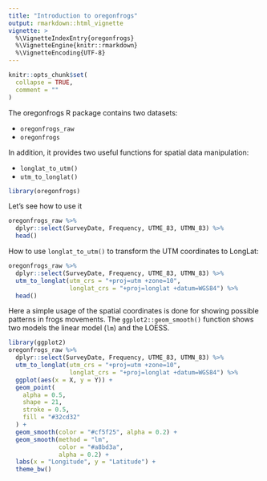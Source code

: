 ```yaml
---
title: "Introduction to oregonfrogs"
output: rmarkdown::html_vignette
vignette: >
  %\VignetteIndexEntry{oregonfrogs}
  %\VignetteEngine{knitr::rmarkdown}
  %\VignetteEncoding{UTF-8}
---
```


```r
knitr::opts_chunk$set(
  collapse = TRUE,
  comment = ""
)
```

The oregonfrogs R package contains two datasets:

- `oregonfrogs_raw`
- `oregonfrogs`

In addition, it provides two useful functions for spatial data manipulation:

- `longlat_to_utm()`
- `utm_to_longlat()`


```r
library(oregonfrogs)
```


Let's see how to use it
```r
oregonfrogs_raw %>%
  dplyr::select(SurveyDate, Frequency, UTME_83, UTMN_83) %>%
  head()
```

How to use `longlat_to_utm()` to transform the UTM coordinates to LongLat:

```r
oregonfrogs_raw %>%
  dplyr::select(SurveyDate, Frequency, UTME_83, UTMN_83) %>%
  utm_to_longlat(utm_crs = "+proj=utm +zone=10",
                 longlat_crs = "+proj=longlat +datum=WGS84") %>%
  head()
```

Here a simple usage of the spatial coordinates is done for showing possible patterns in frogs movements. The `ggplot2::geom_smooth()` function shows two models the linear model (`lm`) and the LOESS.
```r
library(ggplot2)
oregonfrogs_raw %>%
  dplyr::select(SurveyDate, Frequency, UTME_83, UTMN_83) %>%
  utm_to_longlat(utm_crs = "+proj=utm +zone=10",
                 longlat_crs = "+proj=longlat +datum=WGS84") %>%
  ggplot(aes(x = X, y = Y)) +
  geom_point(
    alpha = 0.5,
    shape = 21,
    stroke = 0.5,
    fill = "#32cd32"
  ) +
  geom_smooth(color = "#cf5f25", alpha = 0.2) +
  geom_smooth(method = "lm",
              color = "#a8bd3a",
              alpha = 0.2) +
  labs(x = "Longitude", y = "Latitude") +
  theme_bw()
```

